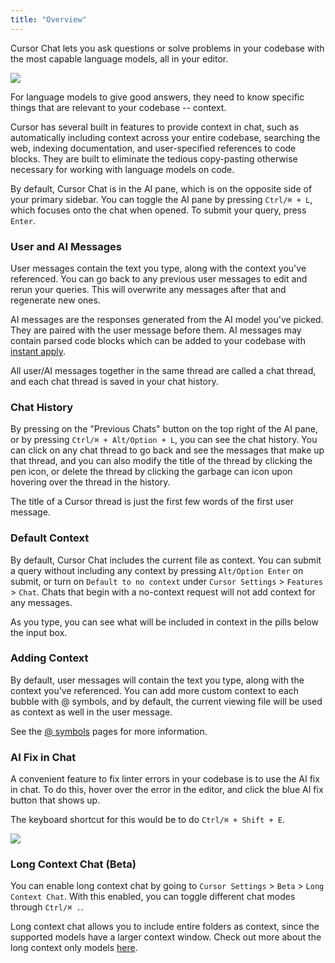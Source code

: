 ```yaml
---
title: "Overview"
---
```


Cursor Chat lets you ask questions or solve problems in your codebase with the most capable language models, all in your editor. 


<Frame>
  <img src="/images/chat/chat.png" />
</Frame>

For language models to give good answers, they need to know specific things that are relevant to your codebase -- context. 

Cursor has several built in features to provide context in chat, such as automatically including context across your entire codebase, searching the web, 
indexing documentation, and user-specified references to code blocks. They are built to eliminate the tedious copy-pasting otherwise necessary for working with language models on code.

By default, Cursor Chat is in the AI pane, which is on the opposite side of your primary sidebar. You can toggle the AI pane by pressing `Ctrl/⌘ + L`, which focuses onto the chat when opened.
To submit your query, press `Enter`.


### User and AI Messages 

User messages contain the text you type, along with the context you've referenced. You can go back to any previous user messages to edit and rerun your queries. This will
overwrite any messages after that and regenerate new ones.

AI messages are the responses generated from the AI model you've picked. They are paired with the user message before them. AI messages may contain parsed code blocks which can be added to your codebase with [instant apply](/chat/apply).

All user/AI messages together in the same thread are called a chat thread, and each chat thread is saved in your chat history. 


### Chat History

By pressing on the "Previous Chats" button on the top right of the AI pane, or by pressing `Ctrl/⌘ + Alt/Option + L`, you can see the chat history. You can click on any chat thread to go back and see the messages that make up that thread,
and you can also modify the title of the thread by clicking the pen icon, or delete the thread by clicking the garbage can icon upon hovering over the thread in the history. 

The title of a Cursor thread is just the first few words of the first user message.


### Default Context

By default, Cursor Chat includes the current file as context. You can submit a query without including any context by pressing `Alt/Option Enter` on submit,
or turn on `Default to no context` under `Cursor Settings` > `Features` > `Chat`. Chats that begin with a no-context request will not add context for any messages.

As you type, you can see what will be included in context in the pills below the input box.


### Adding Context 

By default, user messages will contain the text you type, along with the context you've referenced. You can add more custom context to each bubble with @ symbols, and by default,
the current viewing file will be used as context as well in the user message. 

See the [@ symbols](/context/@-symbols/@-files) pages for more information.


### AI Fix in Chat

A convenient feature to fix linter errors in your codebase is to use the AI fix in chat. To do this, hover over the error in the editor, and click the blue AI fix button that shows up.

The keyboard shortcut for this would be to do `Ctrl/⌘ + Shift + E`.

<Frame>
  <img src="/images/chat/ai-fix.png" />
</Frame>



### Long Context Chat (Beta)

You can enable long context chat by going to `Cursor Settings` > `Beta` > `Long Context Chat`. With this enabled, you can toggle different chat modes through `Ctrl/⌘ .`. 

Long context chat allows you to include entire folders as context, since the supported models have a larger context window. Check out more about the long context only models [here](/advanced/model-toggle#long-context-only-models).
